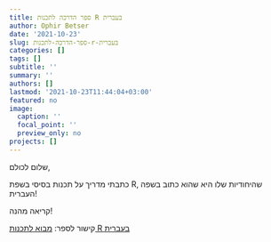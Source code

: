 ```yaml
---
title: ספר הדרכה לתכנות R בעברית
author: Ophir Betser
date: '2021-10-23'
slug: ספר-הדרכה-לתכנות-r-בעברית
categories: []
tags: []
subtitle: ''
summary: ''
authors: []
lastmod: '2021-10-23T11:44:04+03:00'
featured: no
image:
  caption: ''
  focal_point: ''
  preview_only: no
projects: []
---
```



שלום לכולם,

כתבתי מדריך על תכנות בסיסי בשפת 
R,
שהיחודיות שלו היא שהוא כתוב בשפה העברית!

קריאה מהנה!

קישור לספר:
[מבוא לתכנות R בעברית](https://ophirbetser.github.io/intro_to_R_in_hebrew/)

